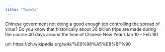 ```yaml
---
title: "Tweets"
---
```


Chinese government not doing a good enough job controlling the spread of virus? Do you know that historically about 30 billion trips are made during the course 40 days around the time of Chinese New Year (Jan 10 - Feb 18) 

url: https://zh.wikipedia.org/wiki/%E6%98%A5%E8%BF%90